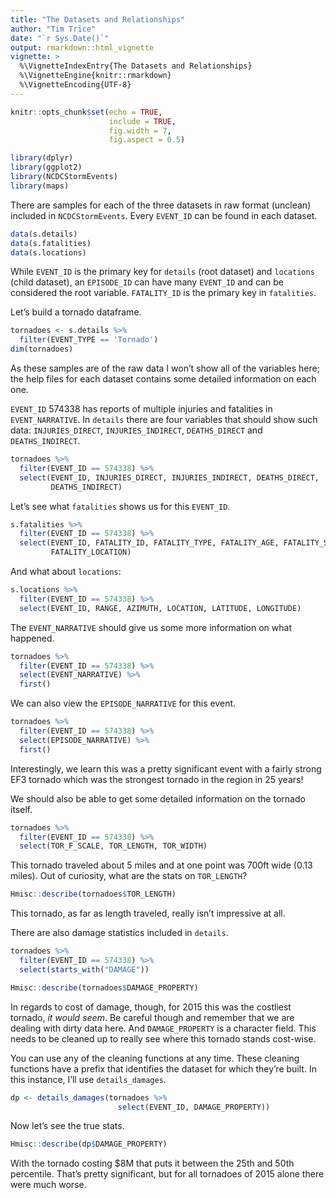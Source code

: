 ```yaml
---
title: "The Datasets and Relationships"
author: "Tim Trice"
date: "`r Sys.Date()`"
output: rmarkdown::html_vignette
vignette: >
  %\VignetteIndexEntry{The Datasets and Relationships}
  %\VignetteEngine{knitr::rmarkdown}
  %\VignetteEncoding{UTF-8}
---
```


```r
knitr::opts_chunk$set(echo = TRUE, 
                      include = TRUE, 
                      fig.width = 7, 
                      fig.aspect = 0.5)
```

```r
library(dplyr)
library(ggplot2)
library(NCDCStormEvents)
library(maps)
```

There are samples for each of the three datasets in raw format (unclean) included in `NCDCStormEvents`. Every `EVENT_ID` can be found in each dataset. 

```r
data(s.details)
data(s.fatalities)
data(s.locations)
```

While `EVENT_ID` is the primary key for `details` (root dataset) and `locations` (child dataset), an `EPISODE_ID` can have many `EVENT_ID` and can be considered the root variable. `FATALITY_ID` is the primary key in `fatalities`.

Let's build a tornado dataframe.

```r
tornadoes <- s.details %>% 
  filter(EVENT_TYPE == 'Tornado')
dim(tornadoes)
```

As these samples are of the raw data I won't show all of the variables here; the help files for each dataset contains some detailed information on each one.

`EVENT_ID` 574338 has reports of multiple injuries and fatalities in `EVENT_NARRATIVE`. In `details` there are four variables that should show such data: `INJURIES_DIRECT`, `INJURIES_INDIRECT`, `DEATHS_DIRECT` and `DEATHS_INDIRECT`. 

```r
tornadoes %>% 
  filter(EVENT_ID == 574338) %>% 
  select(EVENT_ID, INJURIES_DIRECT, INJURIES_INDIRECT, DEATHS_DIRECT, 
         DEATHS_INDIRECT)
```

Let's see what `fatalities` shows us for this `EVENT_ID`.

```r
s.fatalities %>% 
  filter(EVENT_ID == 574338) %>% 
  select(EVENT_ID, FATALITY_ID, FATALITY_TYPE, FATALITY_AGE, FATALITY_SEX, 
         FATALITY_LOCATION)
```

And what about `locations`:

```r
s.locations %>% 
  filter(EVENT_ID == 574338) %>% 
  select(EVENT_ID, RANGE, AZIMUTH, LOCATION, LATITUDE, LONGITUDE)
```

The `EVENT_NARRATIVE` should give us some more information on what happened.

```r
tornadoes %>% 
  filter(EVENT_ID == 574338) %>% 
  select(EVENT_NARRATIVE) %>% 
  first()
```

We can also view the `EPISODE_NARRATIVE` for this event.

```r
tornadoes %>% 
  filter(EVENT_ID == 574338) %>% 
  select(EPISODE_NARRATIVE) %>% 
  first()
```

Interestingly, we learn this was a pretty significant event with a fairly strong EF3 tornado which was the strongest tornado in the region in 25 years!

We should also be able to get some detailed information on the tornado itself.

```r
tornadoes %>% 
  filter(EVENT_ID == 574338) %>% 
  select(TOR_F_SCALE, TOR_LENGTH, TOR_WIDTH)
```

This tornado traveled about 5 miles and at one point was 700ft wide (0.13 miles). Out of curiosity, what are the stats on `TOR_LENGTH`?

```r
Hmisc::describe(tornadoes$TOR_LENGTH)
```

This tornado, as far as length traveled, really isn't impressive at all.

There are also damage statistics included in `details`.

```r
tornadoes %>% 
  filter(EVENT_ID == 574338) %>% 
  select(starts_with("DAMAGE"))
```

```r
Hmisc::describe(tornadoes$DAMAGE_PROPERTY)
```

In regards to cost of damage, though, for 2015 this was the costliest tornado, *it would seem*. Be careful though and remember that we are dealing with dirty data here. And `DAMAGE_PROPERTY` is a character field. This needs to be cleaned up to really see where this tornado stands cost-wise.

You can use any of the cleaning functions at any time. These cleaning functions have a prefix that identifies the dataset for which they're built. In this instance, I'll use `details_damages`.

```r
dp <- details_damages(tornadoes %>% 
                        select(EVENT_ID, DAMAGE_PROPERTY))
```

Now let's see the true stats.

```r
Hmisc::describe(dp$DAMAGE_PROPERTY)
```

With the tornado costing $8M that puts it between the 25th and 50th percentile. That's pretty significant, but for all tornadoes of 2015 alone there were much worse.

